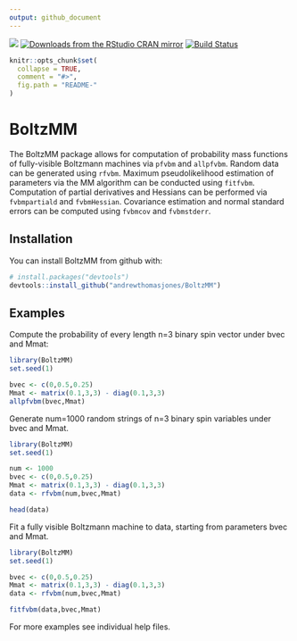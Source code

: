 ```yaml
---
output: github_document
---
```


<img src="http://www.r-pkg.org/badges/version-last-release/BoltzMM"></img></a>
[![Downloads from the RStudio CRAN mirror](http://cranlogs.r-pkg.org/badges/BoltzMM)](https://CRAN.R-project.org/package=BoltzMM)
[![Build Status](https://travis-ci.org/andrewthomasjones/BoltzMM.svg?branch=master)](https://travis-ci.org/andrewthomasjones/BoltzMM)

<!-- README.md is generated from README.Rmd. Please edit that file -->

```r
knitr::opts_chunk$set(
  collapse = TRUE,
  comment = "#>",
  fig.path = "README-"
)
```

# BoltzMM

The BoltzMM package allows for computation of probability mass functions of fully-visible Boltzmann machines via `pfvbm` and `allpfvbm`.
Random data can be generated using `rfvbm`. Maximum pseudolikelihood estimation of parameters via the MM algorithm can be conducted using `fitfvbm`.
Computation of partial derivatives and Hessians can be performed via `fvbmpartiald` and `fvbmHessian`.
Covariance estimation and normal standard errors can be computed using `fvbmcov` and `fvbmstderr`.

## Installation

You can install BoltzMM from github with:

```r
# install.packages("devtools")
devtools::install_github("andrewthomasjones/BoltzMM")
```

## Examples

Compute the probability of every length n=3 binary spin vector under bvec and Mmat:

```r
library(BoltzMM)
set.seed(1)

bvec <- c(0,0.5,0.25)
Mmat <- matrix(0.1,3,3) - diag(0.1,3,3)
allpfvbm(bvec,Mmat)
```

Generate num=1000 random strings of n=3 binary spin variables under bvec and Mmat.
```r
library(BoltzMM)
set.seed(1)

num <- 1000
bvec <- c(0,0.5,0.25)
Mmat <- matrix(0.1,3,3) - diag(0.1,3,3)
data <- rfvbm(num,bvec,Mmat)

head(data)
```

Fit a fully visible Boltzmann machine to data, starting from parameters bvec and Mmat.
 
```r
library(BoltzMM)
set.seed(1)

bvec <- c(0,0.5,0.25)
Mmat <- matrix(0.1,3,3) - diag(0.1,3,3)
data <- rfvbm(num,bvec,Mmat)

fitfvbm(data,bvec,Mmat)
```

For more examples see individual help files.
